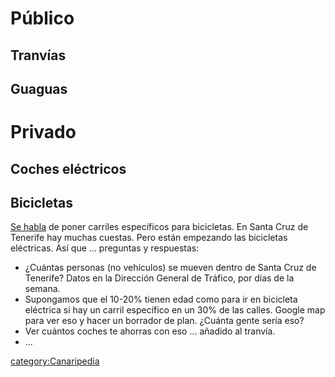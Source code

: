 = Público =

== Tranvías ==

== Guaguas ==

= Privado =

== Coches eléctricos ==

== Bicicletas ==

[http://www.fastcoexist.com/3031392/the-case-for-protected-bike-lanes Se habla] de poner carriles específicos para bicicletas. En Santa Cruz de Tenerife hay muchas cuestas. Pero están empezando las bicicletas eléctricas. Así que ... preguntas y respuestas:

* ¿Cuántas personas (no vehículos) se mueven dentro de Santa Cruz de Tenerife? Datos en la Dirección General de Tráfico, por días de la semana.
* Supongamos que el 10-20% tienen edad como para ir en bicicleta eléctrica si hay un carril específico en un 30% de las calles. Google map para ver eso y hacer un borrador de plan. ¿Cuánta gente sería eso?
* Ver cuántos coches te ahorras con eso ... añadido al tranvía.
* ...

[[category:Canaripedia]]
